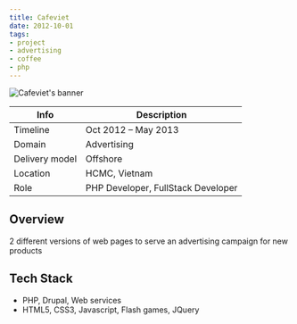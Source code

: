 ```yaml
---
title: Cafeviet
date: 2012-10-01
tags:
- project
- advertising
- coffee
- php
---
```


![Cafeviet's banner](./cafeviet.webp)

Info | Description
---|------------
Timeline | Oct 2012 – May 2013
Domain | Advertising
Delivery model | Offshore
Location | HCMC, Vietnam
Role | PHP Developer, FullStack Developer

## Overview
2 different versions of web pages to serve an advertising campaign for new products

## Tech Stack
- PHP, Drupal, Web services
- HTML5, CSS3, Javascript, Flash games, JQuery
